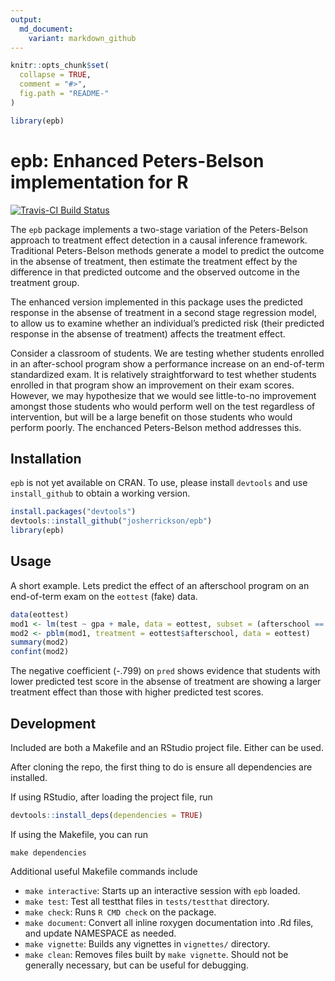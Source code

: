 ```yaml
---
output:
  md_document:
    variant: markdown_github
---
```


<!-- README.md is generated from README.Rmd. Please edit that file -->

```r
knitr::opts_chunk$set(
  collapse = TRUE,
  comment = "#>",
  fig.path = "README-"
)
```

```r
library(epb)
```

# epb: Enhanced Peters-Belson implementation for R

[![Travis-CI Build Status](https://travis-ci.org/josherrickson/epb.svg?branch=master)](https://travis-ci.org/josherrickson/epb)

The `epb` package implements a two-stage variation of the Peters-Belson approach to
treatment effect detection in a causal inference framework. Traditional Peters-Belson
methods generate a model to predict the outcome in the absense of treatment, then estimate
the treatment effect by the difference in that predicted outcome and the observed outcome
in the treatment group.

The enhanced version implemented in this package uses the predicted response in the
absense of treatment in a second stage regression model, to allow us to examine whether an
individual's predicted risk (their predicted response in the absense of treatment) affects
the treatment effect.

Consider a classroom of students. We are testing whether students enrolled in an
after-school program show a performance increase on an end-of-term standardized exam. It
is relatively straightforward to test whether students enrolled in that program show an
improvement on their exam scores. However, we may hypothesize that we would see
little-to-no improvement amongst those students who would perform well on the test
regardless of intervention, but will be a large benefit on those students who would
perform poorly. The enchanced Peters-Belson method addresses this.

## Installation

`epb` is not yet available on CRAN. To use, please install `devtools` and use
`install_github` to obtain a working version.

```r
install.packages("devtools")
devtools::install_github("josherrickson/epb")
library(epb)
```

## Usage

A short example. Lets predict the effect of an afterschool program on an end-of-term exam
on the `eottest` (fake) data.

```r
data(eottest)
mod1 <- lm(test ~ gpa + male, data = eottest, subset = (afterschool == 0))
mod2 <- pblm(mod1, treatment = eottest$afterschool, data = eottest)
summary(mod2)
confint(mod2)
```

The negative coefficient (-.799) on `pred` shows evidence that students with lower
predicted test score in the absense of treatment are showing a larger treatment effect
than those  with higher predicted test scores.

## Development

Included are both a Makefile and an RStudio project file. Either can be used.

After cloning the repo, the first thing to do is ensure all dependencies are installed.

If using RStudio, after loading the project file, run

```r
devtools::install_deps(dependencies = TRUE)
```

If using the Makefile, you can run

```
make dependencies
```

Additional useful Makefile commands include

- `make interactive`: Starts up an interactive session with `epb` loaded.
- `make test`: Test all testthat files in `tests/testthat` directory.
- `make check`: Runs `R CMD check` on the package.
- `make document`: Convert all inline roxygen documentation into .Rd files, and update
NAMESPACE as needed.
- `make vignette`: Builds any vignettes in `vignettes/` directory.
- `make clean`: Removes files built by `make vignette`. Should not be generally necessary,
but can be useful for debugging.
